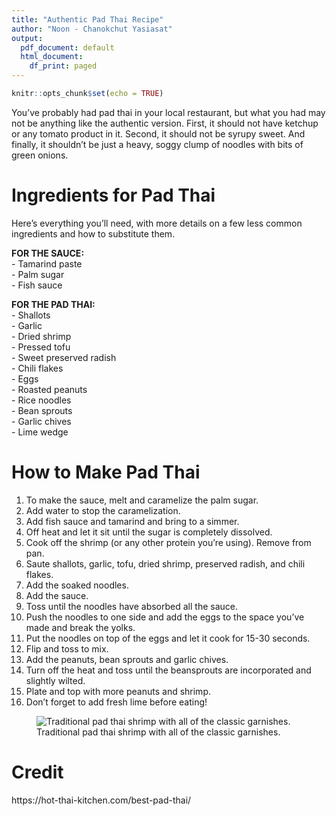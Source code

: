 ---
title: "Authentic Pad Thai Recipe"
author: "Noon - Chanokchut Yasiasat"
output:
  pdf_document: default
  html_document:
    df_print: paged
---

```{r setup, include=FALSE}
knitr::opts_chunk$set(echo = TRUE)
```

You've probably had pad thai in your local restaurant, but what you had may not be anything like the authentic version. First, it should not have ketchup or any tomato product in it. Second, it should not be syrupy sweet. And finally, it shouldn't be just a heavy, soggy clump of noodles with bits of green onions.

# Ingredients for Pad Thai
Here's everything you'll need, with more details on a few less common ingredients and how to substitute them.

**FOR THE SAUCE:**\
  - Tamarind paste\
  - Palm sugar\
  - Fish sauce\
  
**FOR THE PAD THAI:**\
  - Shallots\
  - Garlic\
  - Dried shrimp\
  - Pressed tofu\
  - Sweet preserved radish\
  - Chili flakes\
  - Eggs\
  - Roasted peanuts\
  - Rice noodles\
  - Bean sprouts\
  - Garlic chives\
  - Lime wedge

# How to Make Pad Thai
1. To make the sauce, melt and caramelize the palm sugar.
2. Add water to stop the caramelization.
3. Add fish sauce and tamarind and bring to a simmer.
4. Off heat and let it sit until the sugar is completely dissolved.
5. Cook off the shrimp (or any other protein you're using). Remove from pan.
6. Saute shallots, garlic, tofu, dried shrimp, preserved radish, and chili flakes.
7. Add the soaked noodles.
8. Add the sauce.
9. Toss until the noodles have absorbed all the sauce.
10. Push the noodles to one side and add the eggs to the space you've made and break the yolks.
11. Put the noodles on top of the eggs and let it cook for 15-30 seconds.
12. Flip and toss to mix.
13. Add the peanuts, bean sprouts and garlic chives.
14. Turn off the heat and toss until the beansprouts are incorporated and slightly wilted.
15. Plate and top with more peanuts and shrimp.
16. Don't forget to add fresh lime before eating!

![Traditional pad thai shrimp with all of the classic garnishes.](authentic-pad-thai.jpg)

# Credit
https://hot-thai-kitchen.com/best-pad-thai/


